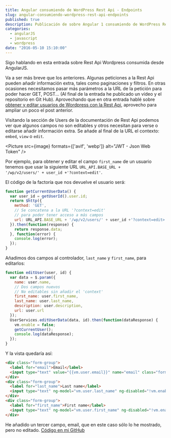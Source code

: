 ---
title: Angular consumiendo de WordPress Rest Api - Endpoints
slug: angular-consumiendo-wordpress-rest-api-endpoints
published: true
description: Publicación de sobre Angular 1 consumiendo de WordPress Rest Api - Endpoints
categories:
  - angularJS
  - javascript
  - wordpress
date: "2016-05-10 15:10:00"
---


Sigo hablando en esta entrada sobre Rest Api Wordpress consumida desde AngularJS.

Va a ser más breve que los anteriores. Algunas peticiones a la Rest Api pueden añadir información extra, tales como paginaciones y filtros. En otras ocasiones necesitamos pasar más parámetros a la URL de la petición para poder hacer GET, POST... (Al final de la entrada he publicado un vídeo y el repositorio en Git Hub). Aprovechando que en otra entrada hablé sobre <a href="angular-consumiendo-wordpress-rest-api-trabajando-usuarios/">obtener y editar usuarios de Wordpress con la Rest Api</a>, aprovecho para ampliar un poco el post anterior.

Visitando la sección de Users de la documentación de Rest Api podemos ver que algunos campos no son editables y otros necesitan para verse o editarse añadir información extra. Se añade al final de la URL el contexto: <code>embed</code>, <code>view</code> o <code>edit</code>.

<Picture src={image} formats={['avif', 'webp']} alt="JWT - Json Web Token" />

Por ejemplo, para obtener y editar el campo <code>first_name</code> de un usuario tenemos que usar la siguiente URL <code>URL_API.BASE_URL + '/wp/v2/users/' + user_id +'?context=edit'</code>.

El código de la factoría que nos devuelve el usuario será:

```javascript
function getCurrentUserData() {
  var user_id = getUserId().user.id;
  return $http({
    method: 'GET',
    // Se concatena a la URL '?context=edit'
    // para poder tener acceso a más campos
    url: URL_API.BASE_URL + '/wp/v2/users/' + user_id +'?context=edit>',
  }).then(function(response) {
    return response.data;
  }, function(error) {
    console.log(error);
  });
}
```

Añadimos dos campos al controlador, <code>last_name</code> y <code>first_name</code>, para editarlos:

```javascript
function editUser(user, id) {
  var data = $.param({
    name: user.name,
    // Dos campos nuevos
    // No editables sin añadir el 'context'
    first_name: user.first_name,
    last_name: user.last_name,
    description: user.description,
    url: user.url
  });
  UserServices.editUserData(data, id).then(function(dataResponse) {
    vm.enable = false;
    getCurrentUser();
    console.log(dataResponse);
  });
}
```

Y la vista quedaría así:

```html
<div class="form-group">
  <label for="email">Email</label>
  <input type="text" value="{{vm.user.email}}" name="email" class="form-control" disabled>
</div>
<div class="form-group">
  <label for="last_name">Last name</label>
  <input type="text" ng-model="vm.user.last_name" ng-disabled="!vm.enable" value="{{vm.user.last_name}}" name="last_name" class="form-control">
</div>
<div class="form-group">
  <label for="first_name">First name</label>
  <input type="text" ng-model="vm.user.first_name" ng-disabled="!vm.enable" value="{{vm.user.first_name}}" name="first_name" class="form-control">
</div>
```


He añadido un tercer campo, email, que en este caso sólo lo he mostrado, pero no editado. <a href="https://github.com/ivanalbizu/angular_wordpress_rest_api" target="_blank" rel="noopener">Código en mi GitHub</a>